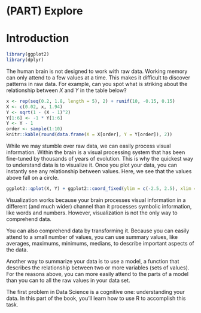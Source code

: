 # (PART) Explore {-}

# Introduction

```r
library(ggplot2)
library(dplyr)
```

The human brain is not designed to work with raw data. Working memory can only attend to a few values at a time. This makes it difficult to discover patterns in raw data. For example, can you spot what is striking about the relationship between $X$ and $Y$ in the table below?

```r
x <- rep(seq(0.2, 1.8, length = 5), 2) + runif(10, -0.15, 0.15)
X <- c(0.02, x, 1.94)
Y <- sqrt(1 - (X - 1)^2)
Y[1:6] <- -1 * Y[1:6]
Y <- Y - 1
order <- sample(1:10)
knitr::kable(round(data.frame(X = X[order], Y = Y[order]), 2))
```

While we may stumble over raw data, we can easily process visual information. Within the brain is a visual processing system that has been fine-tuned by thousands of years of evolution. This is why the quickest way to understand data is to visualize it. Once you plot your data, you can instantly see any relationship between values. Here, we see that the values above fall on a circle.

```r
ggplot2::qplot(X, Y) + ggplot2::coord_fixed(ylim = c(-2.5, 2.5), xlim = c(-2.5, 2.5))
```

Visualization works because your brain processes visual information in a different (and much wider) channel than it processes symbolic information, like words and numbers. However, visualization is not the only way to comprehend data.

You can also comprehend data by transforming it. Because you can easily attend to a small number of values, you can use summary values, like averages, maximums, minimums, medians, to describe important aspects of the data.

Another way to summarize your data is to use a model, a function that describes the relationship between two or more variables (sets of values). For the reasons above, you can more easily attend to the parts of a model than you can to all the raw values in your data set.

The first problem in Data Science is a cognitive one: understanding your data. In this part of the book, you'll learn how to use R to accomplish this task.
